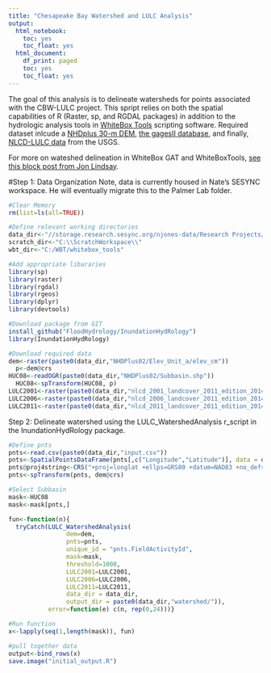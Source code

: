 ```yaml
---
title: "Chesapeake Bay Watershed and LULC Analysis"
output:
  html_notebook:
    toc: yes
    toc_float: yes
  html_document:
    df_print: paged
    toc: yes
    toc_float: yes
---
```


The goal of this analysis is to delineate watersheds for points associated with the CBW-LULC project. This spript relies on both the spatial capabilities of R (Raster, sp, and RGDAL packages) in addition to the hydrologic analysis tools in [WhiteBox Tools](http://www.uoguelph.ca/~hydrogeo/WhiteboxTools/index.html) scripting software. Required dataset inlcude a [NHDplus 30-m DEM](http://www.horizon-systems.com/NHDPlus/NHDPlusV1_02.php), [the gagesII database](https://water.usgs.gov/GIS/metadata/usgswrd/XML/gagesII_Sept2011.xml), and finally, [NLCD-LULC data](https://water.usgs.gov/GIS/metadata/usgswrd/XML/gagesII_Sept2011.xml) from the USGS.

For more on wateshed delineation in WhiteBox GAT and WhiteBoxTools, [see this block post from Jon Lindsay](https://whiteboxgeospatial.wordpress.com/2014/05/04/mapping-watersheds-in-whitebox-gat/).

#Step 1: Data Organization
Note, data is currently housed in Nate's SESYNC workspace.  He will eventually migrate this to the Palmer Lab folder. 

```r
#Clear Memory
rm(list=ls(all=TRUE))

#Define relevant working directories
data_dir<-"//storage.research.sesync.org/njones-data/Research Projects/LULC_CBW/Spatial_Data/"
scratch_dir<-"C:\\ScratchWorkspace\\"
wbt_dir<-"C:/WBT/whitebox_tools"

#Add appropriate libararies
library(sp)
library(raster)
library(rgdal)
library(rgeos)
library(dplyr)
library(devtools)

#Download package from GIT
install_github("FloodHydrology/InundationHydRology")
library(InundationHydRology)

#Download required data
dem<-raster(paste0(data_dir,"NHDPlus02/Elev_Unit_a/elev_cm"))
  p<-dem@crs
HUC08<-readOGR(paste0(data_dir,"NHDPlus02/Subbasin.shp"))
  HUC08<-spTransform(HUC08, p)
LULC2001<-raster(paste0(data_dir,"nlcd_2001_landcover_2011_edition_2014_10_10/nlcd_2001_landcover_2011_edition_2014_10_10/nlcd_2001_landcover_2011_edition_2014_10_10.img"))
LULC2006<-raster(paste0(data_dir,"nlcd_2006_landcover_2011_edition_2014_10_10/nlcd_2006_landcover_2011_edition_2014_10_10.img"))
LULC2011<-raster(paste0(data_dir,"nlcd_2011_landcover_2011_edition_2014_10_10/nlcd_2011_landcover_2011_edition_2014_10_10.img"))

```

Step 2: Delineate watershed using the LULC_WatershedAnalysis r_script in the InundationHydRology package. 

```r
#Define pnts
pnts<-read.csv(paste0(data_dir,"input.csv"))
pnts<-SpatialPointsDataFrame(pnts[,c("Longitude","Latitude")], data = data.frame(pnts$FieldActivityId))
pnts@proj4string<-CRS("+proj=longlat +ellps=GRS80 +datum=NAD83 +no_defs")
pnts<-spTransform(pnts, dem@crs)

#Select Subbasin
mask<-HUC08
mask<-mask[pnts,]

fun<-function(n){
  tryCatch(LULC_WatershedAnalysis(  
                dem=dem,  
                pnts=pnts,
                unique_id = "pnts.FieldActivityId",
                mask=mask, 
                threshold=1000,
                LULC2001=LULC2001,
                LULC2006=LULC2006,
                LULC2011=LULC2011, 
                data_dir = data_dir, 
                output_dir = paste0(data_dir,"watershed/")), 
           error=function(e) c(n, rep(0,24)))}

#Run function
x<-lapply(seq(1,length(mask)), fun)

#pull together data
output<-bind_rows(x)
save.image("initial_output.R")

```

